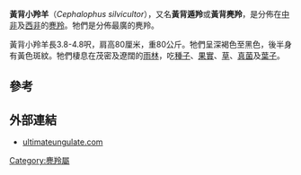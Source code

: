 {{Speciesbox
| image = Cephalophus sylvicultor sylvicultor2.jpg
| image_width = 250px
| name = 黃背小羚羊
| status = LC
| status_ref = <ref name=iucn>{{IUCN2008|assessors= IUCN SSC Antelope Specialist Group|year=2008|id=4150|title=Cephalophus silvicultor|downloaded=16 January 2009}}</ref>
| trend = down
| genus = Cephalophus
| species = silvicultor
| authority = ([[Adam_Afzelius|Afzelius]], 1815)
}}
'''黃背小羚羊'''（''Cephalophus silvicultor''），又名'''黃背遁羚'''或'''黃背麂羚'''，是分佈在[[中部非洲|中非]]及[[西非|西非]]的[[麂羚|麂羚]]。牠們是分佈最廣的麂羚。

黃背小羚羊長3.8-4.8呎，肩高80厘米，重80公斤。牠們呈深褐色至黑色，後半身有黃色斑紋。牠們棲息在茂密及遼闊的[[雨林|雨林]]，吃[[種子|種子]]、[[果實|果實]]、[[草|草]]、[[真菌|真菌]]及[[葉子|葉子]]。

== 參考 ==
{{Commons category|Cephalophus sylvicultor}}
{{reflist}}

== 外部連結 ==
* [https://web.archive.org/web/20110501010415/http://www.ultimateungulate.com/Artiodactyla/Cephalophus_silvicultor.html ultimateungulate.com]

{{Artiodactyla|R.2}}
{{Taxonbar|from=Q755744}}

[[Category:麂羚屬|Category:麂羚屬]]